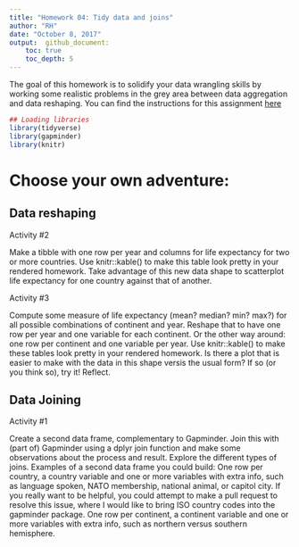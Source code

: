 ```yaml
---
title: "Homework 04: Tidy data and joins"
author: "RH"
date: "October 8, 2017"
output:  github_document: 
    toc: true
    toc_depth: 5
---
```



The goal of this homework is to solidify your data wrangling skills by working some realistic problems in the grey area between data aggregation and data reshaping.
You can find the instructions for this assignment [here](http://stat545.com/hw04_tidy-data-joins.html)

```r
## Loading libraries
library(tidyverse)
library(gapminder)
library(knitr)

```


# Choose your own adventure:

## Data reshaping

Activity #2

Make a tibble with one row per year and columns for life expectancy for two or more countries.
Use knitr::kable() to make this table look pretty in your rendered homework.
Take advantage of this new data shape to scatterplot life expectancy for one country against that of another.

Activity #3

Compute some measure of life expectancy (mean? median? min? max?) for all possible combinations of continent and year. Reshape that to have one row per year and one variable for each continent. Or the other way around: one row per continent and one variable per year.
Use knitr::kable() to make these tables look pretty in your rendered homework.
Is there a plot that is easier to make with the data in this shape versis the usual form? If so (or you think so), try it! Reflect.


## Data Joining

Activity #1

Create a second data frame, complementary to Gapminder. Join this with (part of) Gapminder using a  dplyr join function and make some observations about the process and result. Explore the different types of joins. Examples of a second data frame you could build:
One row per country, a country variable and one or more variables with extra info, such as language spoken, NATO membership, national animal, or capitol city. If you really want to be helpful, you could attempt to make a pull request to resolve this issue, where I would like to bring ISO country codes into the gapminder package.
One row per continent, a continent variable and one or more variables with extra info, such as northern versus southern hemisphere.
